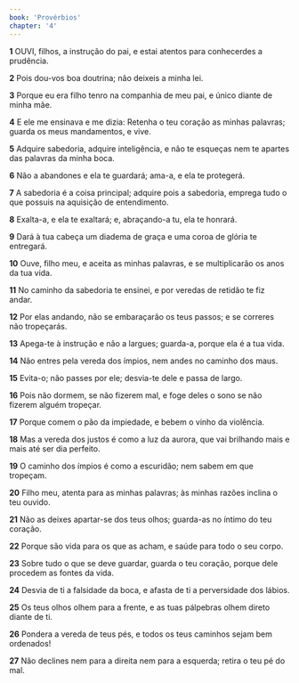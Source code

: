 ```yaml
---
book: 'Provérbios'
chapter: '4'
---
```


**1** OUVI, filhos, a instrução do pai, e estai atentos para conhecerdes a prudência.

**2** Pois dou-vos boa doutrina; não deixeis a minha lei.

**3** Porque eu era filho tenro na companhia de meu pai, e único diante de minha mãe.

**4** E ele me ensinava e me dizia: Retenha o teu coração as minhas palavras; guarda os meus mandamentos, e vive.

**5** Adquire sabedoria, adquire inteligência, e não te esqueças nem te apartes das palavras da minha boca.

**6** Não a abandones e ela te guardará; ama-a, e ela te protegerá.

**7** A sabedoria é a coisa principal; adquire pois a sabedoria, emprega tudo o que possuis na aquisição de entendimento.

**8** Exalta-a, e ela te exaltará; e, abraçando-a tu, ela te honrará.

**9** Dará à tua cabeça um diadema de graça e uma coroa de glória te entregará.

**10** Ouve, filho meu, e aceita as minhas palavras, e se multiplicarão os anos da tua vida.

**11** No caminho da sabedoria te ensinei, e por veredas de retidão te fiz andar.

**12** Por elas andando, não se embaraçarão os teus passos; e se correres não tropeçarás.

**13** Apega-te à instrução e não a largues; guarda-a, porque ela é a tua vida.

**14** Não entres pela vereda dos ímpios, nem andes no caminho dos maus.

**15** Evita-o; não passes por ele; desvia-te dele e passa de largo.

**16** Pois não dormem, se não fizerem mal, e foge deles o sono se não fizerem alguém tropeçar.

**17** Porque comem o pão da impiedade, e bebem o vinho da violência.

**18** Mas a vereda dos justos é como a luz da aurora, que vai brilhando mais e mais até ser dia perfeito.

**19** O caminho dos ímpios é como a escuridão; nem sabem em que tropeçam.

**20** Filho meu, atenta para as minhas palavras; às minhas razões inclina o teu ouvido.

**21** Não as deixes apartar-se dos teus olhos; guarda-as no íntimo do teu coração.

**22** Porque são vida para os que as acham, e saúde para todo o seu corpo.

**23** Sobre tudo o que se deve guardar, guarda o teu coração, porque dele procedem as fontes da vida.

**24** Desvia de ti a falsidade da boca, e afasta de ti a perversidade dos lábios.

**25** Os teus olhos olhem para a frente, e as tuas pálpebras olhem direto diante de ti.

**26** Pondera a vereda de teus pés, e todos os teus caminhos sejam bem ordenados!

**27** Não declines nem para a direita nem para a esquerda; retira o teu pé do mal.
